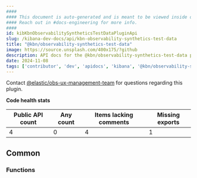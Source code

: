 ```yaml
---
####
#### This document is auto-generated and is meant to be viewed inside our experimental, new docs system.
#### Reach out in #docs-engineering for more info.
####
id: kibKbnObservabilitySyntheticsTestDataPluginApi
slug: /kibana-dev-docs/api/kbn-observability-synthetics-test-data
title: "@kbn/observability-synthetics-test-data"
image: https://source.unsplash.com/400x175/?github
description: API docs for the @kbn/observability-synthetics-test-data plugin
date: 2024-11-08
tags: ['contributor', 'dev', 'apidocs', 'kibana', '@kbn/observability-synthetics-test-data']
---
```




Contact [@elastic/obs-ux-management-team](https://github.com/orgs/elastic/teams/obs-ux-management-team) for questions regarding this plugin.

**Code health stats**

| Public API count  | Any count | Items lacking comments | Missing exports |
|-------------------|-----------|------------------------|-----------------|
| 4 | 0 | 4 | 1 |

## Common

### Functions
<DocDefinitionList data={kbnObservabilitySyntheticsTestDataObj.common.functions}/>

